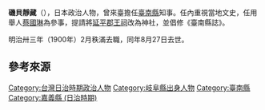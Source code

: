 '''磯貝靜藏'''（{{bd|1849年||1910年|8月27日}}），日本政治人物，曾來臺擔任[[臺南縣_(日治時期)|臺南縣]]知事{{r|新}}。任內重視當地文史，任用舉人[[蔡國琳|蔡國琳]]為參事，提請將[[延平郡王祠|延平郡王祠]]改為神社，並倡修《臺南縣誌》{{r|志}}{{r|新}}。

明治卅三年（1900年）2月秩滿去職，同年8月27日去世{{r|志}}。

== 參考來源 ==
{{reflist|refs=
<ref name="新">{{cite book|author=卞鳳奎 編譯 |title=《新編[[南部臺灣誌|南部臺灣誌]]》|pages=頁2 |publisher=博揚文化 |isbn=978-986654306-7 |date=2012-12}}</ref>
<ref name="志">{{cite book|author= |title=《臺南市志‧卷七 人物志》|pages=頁397、398 |publisher=臺南市政府 |isbn= |date=1979-02-28}}</ref>
}}

[[Category:台灣日治時期政治人物|Category:台灣日治時期政治人物]]
[[Category:岐阜縣出身人物|Category:岐阜縣出身人物]]
[[Category:臺南縣|Category:臺南縣]]
[[Category:嘉義縣_(日治時期)|Category:嘉義縣 (日治時期)]]